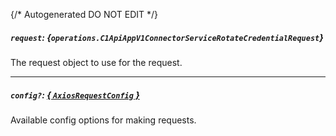 {/* Autogenerated DO NOT EDIT  */}

##### `request`: *{`operations.C1ApiAppV1ConnectorServiceRotateCredentialRequest`}*
The request object to use for the request.
<Collapsible openLabel={Labels.showProperties} closeLabel={Labels.hideProperties}>
    <C1ApiAppV1ConnectorServiceRotateCredentialRequest/>
</Collapsible>

---
##### `config?`: [*{ `AxiosRequestConfig` }*](https://axios-http.com/docs/req_config)
Available config options for making requests.


